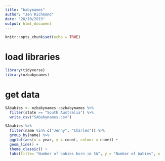 ```yaml
---
title: "babynames"
author: "Jen Richmond"
date: "28/10/2019"
output: html_document
---
```


```r
knitr::opts_chunk$set(echo = TRUE)
```

# load libraries
```r
library(tidyverse)
library(ozbabynames)
```

# get data



```r
SAbabies <- ozbabynames::ozbabynames %>%
  filter(state == "South Australia") %>%
  write_csv("SAbabynames.csv")
```

```r
SAbabies %>%
  filter(name %in% c("Jenny", "Charles")) %>%
  group_by(name) %>%
  ggplot(aes(x = year, y = count, colour = name)) +
  geom_line() +
  theme_classic() +
  labs(title= "Number of babies born in SA", y = "Number of babies", x = "Year")
```

